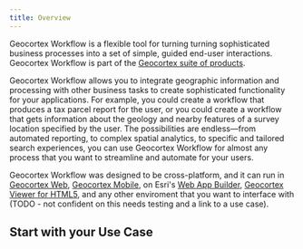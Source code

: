 ```yaml
---
title: Overview
---
```



Geocortex Workflow is a flexible tool for turning turning sophisticated business processes into a set of simple, guided end-user interactions. Geocortex Workflow is part of the [Geocortex suite of products](https://www.geocortex.com/products/).

Geocortex Workflow allows you to integrate geographic information and processing with other business tasks to create sophisticated functionality for your applications. For example, you could create a workflow that produces a tax parcel report for the user, or you could create a workflow that gets information about the geology and nearby features of a survey location specified by the user. The possibilities are endless—from automated reporting, to complex spatial analytics, to specific and tailored search experiences, you can use Geocortex Workflow for almost any process that you want to streamline and automate for your users.

Geocortex Workflow was designed to be cross-platform, and it can run in [Geocortex Web](https://www.geocortex.com/products/gxw/), [Geocortex Mobile](https://www.geocortex.com/products/gxm/), on Esri's [Web App Builder](https://www.esri.com/en-us/arcgis/products/web-appbuilder/overview), [Geocortex Viewer for HTML5](https://docs.geocortex.com/essentials/gvh/), and any other enviroment that you want to interface with (TODO - not confident on this needs testing and a link to a use case).

<DesignerCallout />

## Start with your Use Case

<!--<UseCaseContainer>
    <UseCaseCard
        title="Create "
        description="Change the default behaviour of map clicks, map initialization, and more"
        link="change-default-behaviour"
    />
    <UseCaseCard
        title="Configure custom behaviour with built in commands and operations"
        description="Extend app functionality using Geocortex Mobile's built in commands and operations"
        link="concepts-commands-operations"
    />
    <UseCaseCard
        title="Customize the look and feel"
        description="Change the appearance of your application with themes and configuration"
        link="look-feel"
    />
    <UseCaseCard
        title="Take custom behaviour even further with Workflow"
        description="Use Geocortex Workflow to configure custom behaviour for button presses, application startup, map clicks and more"
        link="change-default-search-behaviour"
    />
</UseCaseContainer>

## Want to dive deeper? Check out the SDK

<UseCaseContainer>
    <UseCaseCard
        title="Implement a custom form element with Geocortex Workflow"
        description="Extend Geocortex Workflow forms with custom UI and functionality"
        link="implement-custom-workflow-form-element"
    />
    <UseCaseCard
        title="Create a custom activity with Geocortex Workflow"
        description="Define custom behaviour in Geocortex Workflow that can be leveraged in Geocortex Mobile"
        link="implement-workflow-activity"
    />
    <UseCaseCard
        title="Extend Mobile's Native Functionality with Custom Commands and Operations"
        description="Add commands and operations to Geocortex Mobile's infrastructure that implement custom behaviour"
        link="implement-command-operation"
    />
    <UseCaseCard
        title="Create UI elements with custom components"
        description="Create fully custom UI components that can be used in Geocortex Mobile apps"
        link="implement-component-with-ui"
    />
    <UseCaseCard
        title="Extend Geocortex Mobile's capabilities with custom services"
        description="Create background services which can provide utility functions, do background work, and more"
        link="implement-service"
    />
</UseCaseContainer> -->
